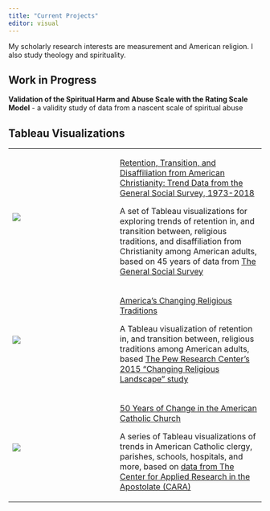 ```yaml
---
title: "Current Projects"
editor: visual
---
```


My scholarly research interests are measurement and American religion. I also study theology and spirituality.

## Work in Progress

**Validation of the Spiritual Harm and Abuse Scale with the Rating Scale Model** - a validity study of data from a nascent scale of spiritual abuse

## Tableau Visualizations

+-------------------------------------------------------------------------------------------------------------------------------------------------------------------------------------------------------------+----------------------------------------------------------------------------------------------------------------------------------------------------------------------------------------------------------------------------------------------------------------------------------------+
| [![](images/Retention-Change-Disaffiliation.png)](https://public.tableau.com/views/RetentionTransitionandDisaffilationinAmericanChristianity/Title?:language=en-US&:display_count=n&:origin=viz_share_link) | [Retention, Transition, and Disaffiliation from American Christianity: Trend Data from the General Social Survey, 1973-2018](https://public.tableau.com/views/RetentionTransitionandDisaffilationinAmericanChristianity/Title?:language=en-US&:display_count=n&:origin=viz_share_link) |
|                                                                                                                                                                                                             |                                                                                                                                                                                                                                                                                        |
|                                                                                                                                                                                                             | A set of Tableau visualizations for exploring trends of retention in, and transition between, religious traditions, and disaffiliation from Christianity among American adults, based on 45 years of data from [The General Social Survey](https://gss.norc.org/)                      |
+-------------------------------------------------------------------------------------------------------------------------------------------------------------------------------------------------------------+----------------------------------------------------------------------------------------------------------------------------------------------------------------------------------------------------------------------------------------------------------------------------------------+
| [![](images/Americas-Changing-Religions.png)](https://public.tableau.com/views/AmericasChangingReligiousTraditions/AdultTraditions?:language=en-US&:display_count=n&:origin=viz_share_link)                 | [America's Changing Religious Traditions](https://public.tableau.com/views/AmericasChangingReligiousTraditions/AdultTraditions?:language=en-US&:display_count=n&:origin=viz_share_link)                                                                                                |
|                                                                                                                                                                                                             |                                                                                                                                                                                                                                                                                        |
|                                                                                                                                                                                                             | A Tableau visualization of retention in, and transition between, religious traditions among American adults, based [The Pew Research Center's 2015 "Changing Religious Landscape" study](https://www.pewresearch.org/religion/religious-landscape-study/)                              |
+-------------------------------------------------------------------------------------------------------------------------------------------------------------------------------------------------------------+----------------------------------------------------------------------------------------------------------------------------------------------------------------------------------------------------------------------------------------------------------------------------------------+
| [![](images/50-Years-Catholic.png)](https://public.tableau.com/views/50YearsofChangeintheAmericanCatholicChurch/Story?:language=en-US&:display_count=n&:origin=viz_share_link)                              | [50 Years of Change in the American Catholic Church](https://public.tableau.com/views/50YearsofChangeintheAmericanCatholicChurch/Story?:language=en-US&:display_count=n&:origin=viz_share_link)                                                                                        |
|                                                                                                                                                                                                             |                                                                                                                                                                                                                                                                                        |
|                                                                                                                                                                                                             | A series of Tableau visualizations of trends in American Catholic clergy, parishes, schools, hospitals, and more, based on [data from The Center for Applied Research in the Apostolate (CARA)](https://cara.georgetown.edu/frequently-requested-church-statistics/)                   |
+-------------------------------------------------------------------------------------------------------------------------------------------------------------------------------------------------------------+----------------------------------------------------------------------------------------------------------------------------------------------------------------------------------------------------------------------------------------------------------------------------------------+
